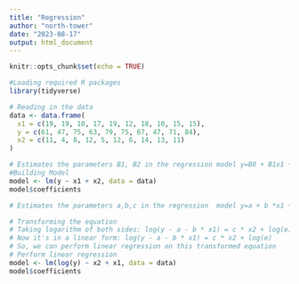 ---
title: "Regression"
author: "north-tower"
date: "2023-08-17"
output: html_document
---

```{r setup, include=FALSE}
knitr::opts_chunk$set(echo = TRUE)
```


```{r echo=TRUE}
#Loading required R packages
library(tidyverse)
```


```{r}
# Reading in the data
data <- data.frame(
  x1 = c(19, 19, 10, 17, 19, 12, 18, 10, 15, 15),
  y = c(61, 47, 75, 63, 79, 75, 67, 47, 71, 84),
  x2 = c(11, 4, 8, 12, 5, 12, 6, 14, 13, 11)
)

# Estimates the parameters B1, B2 in the regression model y=B0 + B1x1 + B2x2 + e where e ~ N(0, δ2)
#Building Model 
model <- lm(y ~ x1 + x2, data = data)
model$coefficients
```

```{r}
# Estimates the parameters a,b,c in the regression  model y=a + b *x1 +exp(c*x2) +e where e ~ N(0, δ2)

# Transforming the equation
# Taking logarithm of both sides: log(y - a - b * x1) = c * x2 + log(e)
# Now it's in a linear form: log(y - a - b * x1) = c * x2 + log(e)
# So, we can perform linear regression on this transformed equation
# Perform linear regression
model <- lm(log(y) ~ x2 + x1, data = data)
model$coefficients
```


